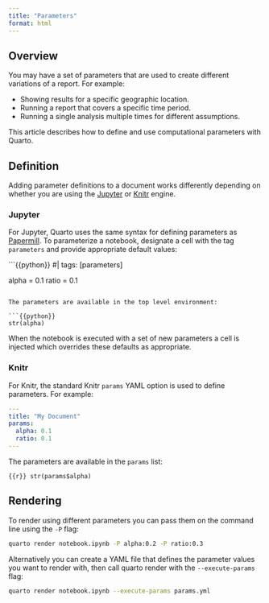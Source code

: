 ```yaml
---
title: "Parameters"
format: html
---
```


## Overview

You may have a set of parameters that are used to create different variations of a report. For example:

-   Showing results for a specific geographic location.
-   Running a report that covers a specific time period.
-   Running a single analysis multiple times for different assumptions.

This article describes how to define and use computational parameters with Quarto.

## Definition

Adding parameter definitions to a document works differently depending on whether you are using the [Jupyter](https://jupyter.org) or [Knitr](https://yihui.name/knitr) engine.

### Jupyter

For Jupyter, Quarto uses the same syntax for defining parameters as [Papermill](https://papermill.readthedocs.io/en/latest/usage-parameterize.html). To parameterize a notebook, designate a cell with the tag `parameters` and provide appropriate default values:

```{{python}}
#| tags: [parameters]

alpha = 0.1
ratio = 0.1
```

The parameters are available in the top level environment:

```{{python}}
str(alpha)
```

When the notebook is executed with a set of new parameters a cell is injected which overrides these defaults as appropriate.

### Knitr

For Knitr, the standard Knitr `params` YAML option is used to define parameters. For example:

``` yaml
---
title: "My Document"
params:
  alpha: 0.1
  ratio: 0.1
---
```

The parameters are available in the `params` list:

```{{r}}
str(params$alpha)
```

## Rendering

To render using different parameters you can pass them on the command line using the `-P` flag:

``` .bash
quarto render notebook.ipynb -P alpha:0.2 -P ratio:0.3
```

Alternatively you can create a YAML file that defines the parameter values you want to render with, then call quarto render with the `--execute-params` flag:

``` .bash
quarto render notebook.ipynb --execute-params params.yml
```
